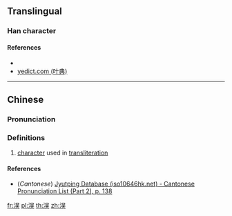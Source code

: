 {{character info/new}}
==Translingual==

===Han character===
{{Han char|rn=85|rad=水|as=07|sn=10|four=36134|canj=ERMK,ERVK|ids=⿰氵吴}}

====References====
* {{Han ref|kx=0620.100|dkj=17456|hdz=31624.100|uh=6D16|ud=27926|bh=D264|bd=53860}}
* [http://yedict.com/htm/6D/6D16.htm yedict.com (叶典)]

----

==Chinese==
{{zh-forms}}

===Pronunciation===
{{zh-pron
|m=wú
|c=ng4
|mc=
|oc=
|ma=
|cat=n
}}

===Definitions===
{{zh-hanzi}}

# [[character]] used in [[transliteration]]

====References====
* (''Cantonese'') [http://www.iso10646hk.net/jp/document/download.jsp Jyutping Database (iso10646hk.net) - Cantonese Pronunciation List (Part 2), p. 138]

[[fr:洖]]
[[pl:洖]]
[[th:洖]]
[[zh:洖]]